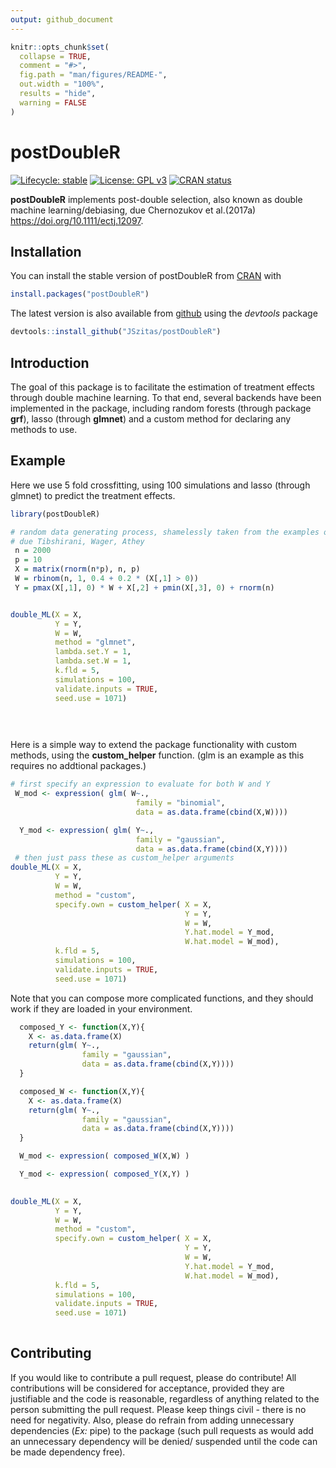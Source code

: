 ```yaml
---
output: github_document
---
```


<!-- README.md is generated from README.Rmd. Please edit that file -->

```r
knitr::opts_chunk$set(
  collapse = TRUE,
  comment = "#>",
  fig.path = "man/figures/README-",
  out.width = "100%",
  results = "hide",
  warning = FALSE
)
```
# postDoubleR

<!-- badges: start -->
[![Lifecycle: stable](https://img.shields.io/badge/lifecycle-stable-green.svg)](https://www.tidyverse.org/lifecycle/#stable)
[![License: GPL v3](https://img.shields.io/badge/License-GPLv3-blue.svg)](https://www.gnu.org/licenses/gpl-3.0)
[![CRAN status](https://www.r-pkg.org/badges/version/postDoubleR)](https://CRAN.R-project.org/package=postDoubleR)
<!-- badges: end -->

**postDoubleR** implements post-double selection, also known as double machine learning/debiasing, due Chernozukov et al.(2017a) <https://doi.org/10.1111/ectj.12097>. 

## Installation

You can install the stable version of postDoubleR from [CRAN](https://CRAN.R-project.org) with 
``` r
install.packages("postDoubleR")
```
The latest version is also available from [github](https://github.com/JSzitas/postDoubleR) using the *devtools* package

``` r
devtools::install_github("JSzitas/postDoubleR")
```

## Introduction

The goal of this package is to facilitate the estimation of treatment effects through double machine learning. To that end, several backends have been implemented in the package, including random forests (through package **grf**), lasso (through **glmnet**) and a custom method for declaring any methods to use. 



## Example 

Here we use 5 fold crossfitting, using 100 simulations and lasso (through glmnet) to predict the treatment effects. 

````r
library(postDoubleR)

# random data generating process, shamelessly taken from the examples on the grf github page,
# due Tibshirani, Wager, Athey
 n = 2000
 p = 10
 X = matrix(rnorm(n*p), n, p)
 W = rbinom(n, 1, 0.4 + 0.2 * (X[,1] > 0))
 Y = pmax(X[,1], 0) * W + X[,2] + pmin(X[,3], 0) + rnorm(n)


double_ML(X = X,
          Y = Y,
          W = W,
          method = "glmnet",
          lambda.set.Y = 1,
          lambda.set.W = 1,
          k.fld = 5,
          simulations = 100,
          validate.inputs = TRUE,
          seed.use = 1071)

  
 
````

Here is a simple way to extend the package functionality with custom methods, using the **custom_helper** function. (glm is an example as this requires no addtional packages.)

````r
# first specify an expression to evaluate for both W and Y
 W_mod <- expression( glm( W~.,
                            family = "binomial",
                            data = as.data.frame(cbind(X,W))))

  Y_mod <- expression( glm( Y~.,
                            family = "gaussian",
                            data = as.data.frame(cbind(X,Y))))
 # then just pass these as custom_helper arguments 
double_ML(X = X,
          Y = Y,
          W = W,
          method = "custom",
          specify.own = custom_helper( X = X,
                                       Y = Y,
                                       W = W,
                                       Y.hat.model = Y_mod,
                                       W.hat.model = W_mod),
          k.fld = 5,
          simulations = 100,
          validate.inputs = TRUE,
          seed.use = 1071)


````

Note that you can compose more complicated functions, and they should work if they are loaded in your environment.

````r
  composed_Y <- function(X,Y){
    X <- as.data.frame(X)
    return(glm( Y~.,
                family = "gaussian",
                data = as.data.frame(cbind(X,Y))))
  }

  composed_W <- function(X,Y){
    X <- as.data.frame(X)
    return(glm( Y~.,
                family = "gaussian",
                data = as.data.frame(cbind(X,Y))))
  }

  W_mod <- expression( composed_W(X,W) )

  Y_mod <- expression( composed_Y(X,Y) )

  
double_ML(X = X,
          Y = Y,
          W = W,
          method = "custom",
          specify.own = custom_helper( X = X,
                                       Y = Y,
                                       W = W,
                                       Y.hat.model = Y_mod,
                                       W.hat.model = W_mod),
          k.fld = 5,
          simulations = 100,
          validate.inputs = TRUE,
          seed.use = 1071)
  
````

## Contributing

If you would like to contribute a pull request, please do contribute! All contributions will be considered for acceptance, provided they are justifiable and the code is reasonable, regardless of anything related to the person submitting the pull request. Please keep things civil - there is no need for negativity. Also, please do refrain from adding unnecessary dependencies (*Ex:* pipe) to the package (such pull requests as would add an unnecessary dependency will be denied/ suspended until the code can be made dependency free).
